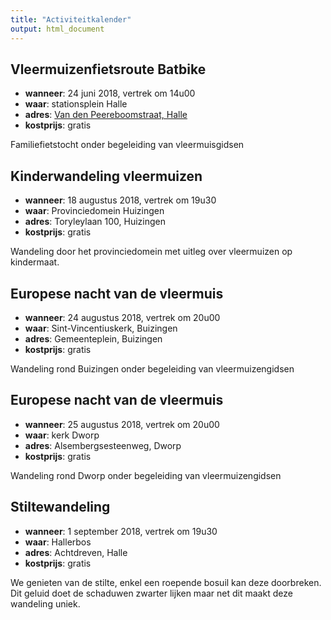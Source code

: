 ```yaml
---
title: "Activiteitkalender"
output: html_document
---
```


## Vleermuizenfietsroute Batbike

- **wanneer**: 24 juni 2018, vertrek om 14u00
- **waar**: stationsplein Halle
- **adres**: [Van den Peereboomstraat, Halle](https://www.openstreetmap.org/directions?route=%3B50.73372%2C4.24036#map=16/50.73372/4.24036)
- **kostprijs**: gratis

Familiefietstocht onder begeleiding van vleermuisgidsen

## Kinderwandeling vleermuizen

- **wanneer**: 18 augustus 2018, vertrek om 19u30
- **waar**: Provinciedomein Huizingen
- **adres**: Toryleylaan 100, Huizingen
- **kostprijs**: gratis

Wandeling door het provinciedomein met uitleg over vleermuizen op kindermaat.

## Europese nacht van de vleermuis

- **wanneer**: 24 augustus 2018, vertrek om 20u00
- **waar**: Sint-Vincentiuskerk, Buizingen
- **adres**: Gemeenteplein, Buizingen
- **kostprijs**: gratis

Wandeling rond Buizingen onder begeleiding van vleermuizengidsen

## Europese nacht van de vleermuis

- **wanneer**: 25 augustus 2018, vertrek om 20u00
- **waar**: kerk Dworp
- **adres**: Alsembergsesteenweg, Dworp
- **kostprijs**: gratis

Wandeling rond Dworp onder begeleiding van vleermuizengidsen

## Stiltewandeling

- **wanneer**: 1 september 2018, vertrek om 19u30
- **waar**: Hallerbos
- **adres**: Achtdreven, Halle
- **kostprijs**: gratis

We genieten van de stilte, enkel een roepende bosuil kan deze doorbreken. Dit geluid doet de schaduwen zwarter lijken maar net dit maakt deze wandeling uniek.
